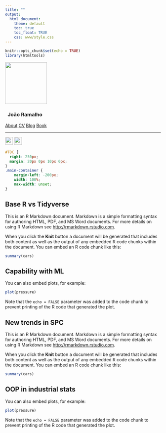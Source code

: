 ```yaml
---
title: ""
output: 
  html_document:
    theme: default
    toc: true
    toc_float: TRUE
    css: www/style.css
---
```


```r
knitr::opts_chunk$set(echo = TRUE)
library(htmltools)
```

<div class="sidenav">
<div>
<img id="side-img" src="img/JR-AI2.jpg" alt="" width="135px">
<h3 style="padding: 1px 8px 1px 8px">João Ramalho</h3>
</div>
<a href="index.html">About</a>
<a href="cv.html">CV</a>
<a href="blog.html">Blog</a>
<a href="book.html">Book</a>
<br>
<hr style="color:lightgray;">
<div>
<a href="https://www.linkedin.com/in/joaoramalho/" target="_blank"><img src="img/linkedin.png" width="25px"/></a>
<a href="https://github.com/J-Ramalho" target="_blank"><img src="img/github.png" width="25px"/></a>
</div>
</div>

```css
#TOC {
  right: 250px;
  margin: 20px 0px 10px 0px;
}
.main-container {
    margin-left: -200px;
    width: 100%;
    max-width: unset;
}
```


<div class="rmd-main">
  <div class="content body">

## Base R vs Tidyverse

This is an R Markdown document. Markdown is a simple formatting syntax for authoring HTML, PDF, and MS Word documents. For more details on using R Markdown see <http://rmarkdown.rstudio.com>.

When you click the **Knit** button a document will be generated that includes both content as well as the output of any embedded R code chunks within the document. You can embed an R code chunk like this:

```r
summary(cars)
```

## Capability with ML

You can also embed plots, for example:

```r
plot(pressure)
```

Note that the `echo = FALSE` parameter was added to the code chunk to prevent printing of the R code that generated the plot.

## New trends in SPC

This is an R Markdown document. Markdown is a simple formatting syntax for authoring HTML, PDF, and MS Word documents. For more details on using R Markdown see <http://rmarkdown.rstudio.com>.

When you click the **Knit** button a document will be generated that includes both content as well as the output of any embedded R code chunks within the document. You can embed an R code chunk like this:

```r
summary(cars)
```

## OOP in industrial stats

You can also embed plots, for example:

```r
plot(pressure)
```

Note that the `echo = FALSE` parameter was added to the code chunk to prevent printing of the R code that generated the plot.


  </div>
</div>
